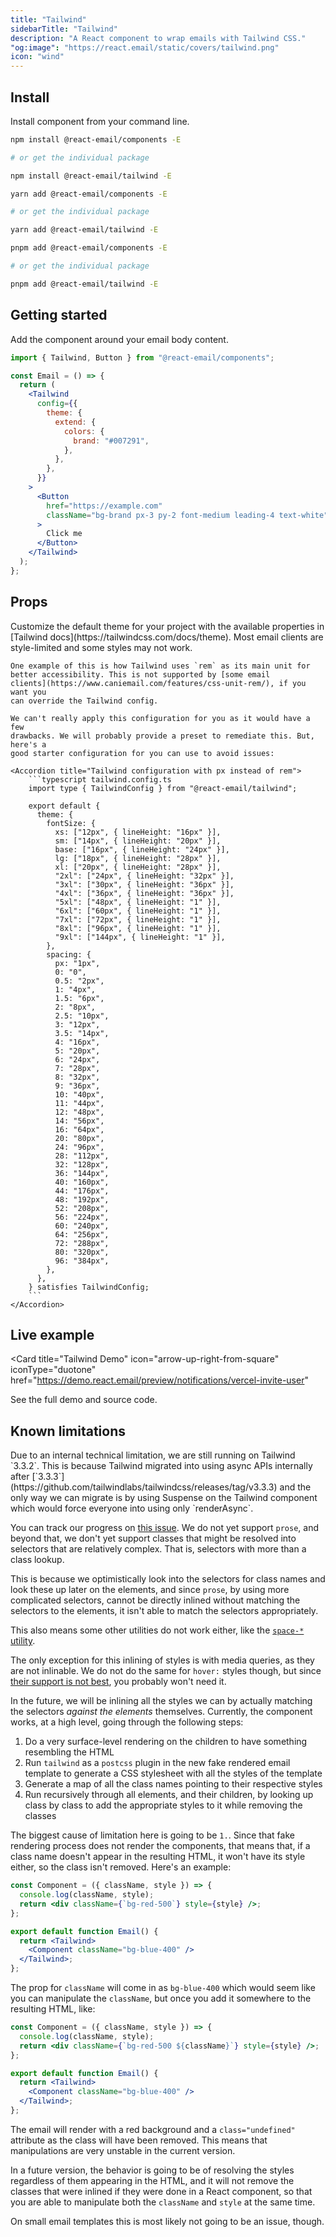 ```yaml
---
title: "Tailwind"
sidebarTitle: "Tailwind"
description: "A React component to wrap emails with Tailwind CSS."
"og:image": "https://react.email/static/covers/tailwind.png"
icon: "wind"
---
```



## Install

Install component from your command line.

<CodeGroup>

```sh npm
npm install @react-email/components -E

# or get the individual package

npm install @react-email/tailwind -E
```

```sh yarn
yarn add @react-email/components -E

# or get the individual package

yarn add @react-email/tailwind -E
```

```sh pnpm
pnpm add @react-email/components -E

# or get the individual package

pnpm add @react-email/tailwind -E
```

</CodeGroup>

## Getting started

Add the component around your email body content.

```jsx
import { Tailwind, Button } from "@react-email/components";

const Email = () => {
  return (
    <Tailwind
      config={{
        theme: {
          extend: {
            colors: {
              brand: "#007291",
            },
          },
        },
      }}
    >
      <Button
        href="https://example.com"
        className="bg-brand px-3 py-2 font-medium leading-4 text-white"
      >
        Click me
      </Button>
    </Tailwind>
  );
};
```

## Props

<ResponseField name="config" type="object">
  Customize the default theme for your project with the available properties in
  [Tailwind docs](https://tailwindcss.com/docs/theme).
</ResponseField>

<Info>
    Most email clients are style-limited and some styles may not work.
    
    One example of this is how Tailwind uses `rem` as its main unit for 
    better accessibility. This is not supported by [some email
    clients](https://www.caniemail.com/features/css-unit-rem/), if you want you
    can override the Tailwind config.

    We can't really apply this configuration for you as it would have a few
    drawbacks. We will probably provide a preset to remediate this. But, here's a
    good starter configuration for you can use to avoid issues:

    <Accordion title="Tailwind configuration with px instead of rem">
        ```typescript tailwind.config.ts
        import type { TailwindConfig } from "@react-email/tailwind";

        export default {
          theme: {
            fontSize: {
              xs: ["12px", { lineHeight: "16px" }],
              sm: ["14px", { lineHeight: "20px" }],
              base: ["16px", { lineHeight: "24px" }],
              lg: ["18px", { lineHeight: "28px" }],
              xl: ["20px", { lineHeight: "28px" }],
              "2xl": ["24px", { lineHeight: "32px" }],
              "3xl": ["30px", { lineHeight: "36px" }],
              "4xl": ["36px", { lineHeight: "36px" }],
              "5xl": ["48px", { lineHeight: "1" }],
              "6xl": ["60px", { lineHeight: "1" }],
              "7xl": ["72px", { lineHeight: "1" }],
              "8xl": ["96px", { lineHeight: "1" }],
              "9xl": ["144px", { lineHeight: "1" }],
            },
            spacing: {
              px: "1px",
              0: "0",
              0.5: "2px",
              1: "4px",
              1.5: "6px",
              2: "8px",
              2.5: "10px",
              3: "12px",
              3.5: "14px",
              4: "16px",
              5: "20px",
              6: "24px",
              7: "28px",
              8: "32px",
              9: "36px",
              10: "40px",
              11: "44px",
              12: "48px",
              14: "56px",
              16: "64px",
              20: "80px",
              24: "96px",
              28: "112px",
              32: "128px",
              36: "144px",
              40: "160px",
              44: "176px",
              48: "192px",
              52: "208px",
              56: "224px",
              60: "240px",
              64: "256px",
              72: "288px",
              80: "320px",
              96: "384px",
            },
          },
        } satisfies TailwindConfig;
        ```
    </Accordion>
</Info>

## Live example

<Card
  title="Tailwind Demo"
  icon="arrow-up-right-from-square"
  iconType="duotone"
  href="https://demo.react.email/preview/notifications/vercel-invite-user"
>
  See the full demo and source code.
</Card>

<Support/>

## Known limitations

<AccordionGroup>
  <Accordion title="Support up to Tailwind v3.3.2">
    Due to an internal technical limitation, we are still running on Tailwind `3.3.2`. This is 
because Tailwind migrated into using async APIs internally after [`3.3.3`](https://github.com/tailwindlabs/tailwindcss/releases/tag/v3.3.3)
and the only way we can migrate is by using Suspense on the Tailwind component which would
force everyone into using only `renderAsync`.

You can track our progress on [this issue](https://github.com/resend/react-email/issues/1372).
  </Accordion>
  <Accordion title="No support for prose from @tailwindcss/typography">
    We do not yet support `prose`, and beyond that, we don't yet support classes that might
be resolved into selectors that are relatively complex. That is, selectors with more
than a class lookup.

This is because we optimistically look into the selectors for class names
and look these up later on the elements, and since `prose`, by using more complicated selectors, 
cannot be directly inlined without matching the selectors to the elements, it isn't able to
match the selectors appropriately.

This also means some other utilities do not work either, like the [`space-*` utility](https://tailwindcss.com/docs/space).

The only exception for this inlining of styles is with media queries, as they are not inlinable. We do not
do the same for `hover:` styles though, but since [their support is not best](https://www.caniemail.com/features/css-pseudo-class-hover/), you probably won't need it.

In the future, we will be inlining all the styles we can by actually matching the 
selectors *against the elements* themselves.
  </Accordion>
  <Accordion title="Limitations when trying to manipulate classes">
    Currently, the component works, at a high level, going through the following steps:

1. Do a very surface-level rendering on the children to have something resembling the HTML
2. Run `tailwind` as a `postcss` plugin in the new fake rendered email template to generate a CSS stylesheet with all the styles of the template
3. Generate a map of all the class names pointing to their respective styles
4. Run recursively through all elements, and their children, by looking up class by class to add the appropriate styles to it while removing the classes

The biggest cause of limitation here is going to be `1.`. Since that fake rendering process does not render
the components, that means that, if a class name doesn't appear in the resulting HTML, it won't have
its style either, so the class isn't removed. Here's an example:

```jsx
const Component = ({ className, style }) => {
  console.log(className, style);
  return <div className={`bg-red-500`} style={style} />;
};

export default function Email() {
  return <Tailwind>
    <Component className="bg-blue-400" />
  </Tailwind>;
};
```

The prop for `className` will come in as `bg-blue-400` which would seem like you can manipulate the `className`,
but once you add it somewhere to the resulting HTML, like:

```jsx
const Component = ({ className, style }) => {
  console.log(className, style);
  return <div className={`bg-red-500 ${className}`} style={style} />;
};

export default function Email() {
  return <Tailwind>
    <Component className="bg-blue-400" />
  </Tailwind>;
};
```

The email will render with a red background and a `class="undefined"` attribute as the class will have
been removed. This means that manipulations are very unstable in the current version. 

In a future version, the behavior is going to be of resolving the styles regardless of them appearing
in the HTML, and it will not remove the classes that were inlined if they were done in a React component,
so that you are able to manipulate both the `className` and `style` at the same time.

On small email templates this is most likely not going to be an issue, though.
  </Accordion>
</AccordionGroup>
